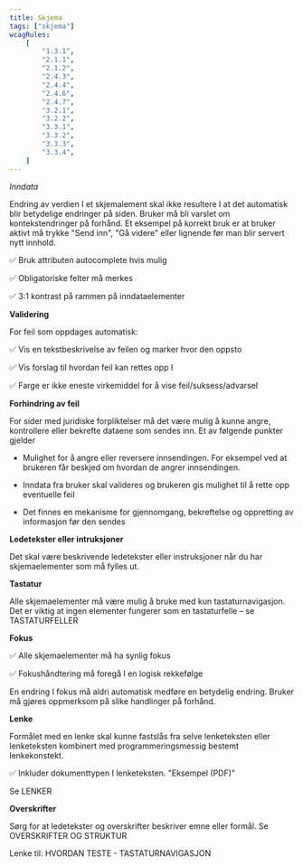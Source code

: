 ```yaml
---
title: Skjema
tags: ["skjema"]
wcagRules:
    [
        "1.3.1",
        "2.1.1",
        "2.1.2",
        "2.4.3",
        "2.4.4",
        "2.4.6",
        "2.4.7",
        "3.2.1",
        "3.2.2",
        "3.3.1",
        "3.3.2",
        "3.3.3",
        "3.3.4",
    ]
---
```


_Inndata_

Endring av verdien I et skjemalement skal ikke resultere I at det automatisk blir betydelige endringer på siden. Bruker må bli varslet om kontekstendringer på forhånd. Et eksempel på korrekt bruk er at bruker aktivt må trykke "Send inn", "Gå videre" eller lignende før man blir servert nytt innhold.

✅ Bruk attributen autocomplete hvis mulig

✅ Obligatoriske felter må merkes

✅ 3:1 kontrast på rammen på inndataelementer

**Validering**

For feil som oppdages automatisk:

✅ Vis en tekstbeskrivelse av feilen og marker hvor den oppsto

✅ Vis forslag til hvordan feil kan rettes opp I

✅ Farge er ikke eneste virkemiddel for å vise feil/suksess/advarsel

**Forhindring av feil**

For sider med juridiske forpliktelser må det være mulig å kunne angre, kontrollere eller bekrefte dataene som sendes inn. Et av følgende punkter gjelder

-   Mulighet for å angre eller reversere innsendingen. For eksempel ved at brukeren får beskjed om hvordan de angrer innsendingen.

-   Inndata fra bruker skal valideres og brukeren gis mulighet til å rette opp eventuelle feil

-   Det finnes en mekanisme for gjennomgang, bekreftelse og oppretting av informasjon før den sendes

**Ledetekster eller intruksjoner**

Det skal være beskrivende ledetekster eller instruksjoner når du har skjemaelementer som må fylles ut.

**Tastatur**

Alle skjemaelementer må være mulig å bruke med kun tastaturnavigasjon. Det er viktig at ingen elementer fungerer som en tastaturfelle – se TASTATURFELLER

**Fokus**

✅ Alle skjemaelementer må ha synlig fokus

✅ Fokushåndtering må foregå I en logisk rekkefølge

En endring I fokus må aldri automatisk medføre en betydelig endring. Bruker må gjøres oppmerksom på slike handlinger på forhånd.

**Lenke**

Formålet med en lenke skal kunne fastslås fra selve lenketeksten eller lenketeksten kombinert med programmeringsmessig bestemt lenkekonstekt.

✅ Inkluder dokumenttypen I lenketeksten. "Eksempel (PDF)"

Se LENKER

**Overskrifter**

Sørg for at ledetekster og overskrifter beskriver emne eller formål. Se OVERSKRIFTER OG STRUKTUR

Lenke til:
HVORDAN TESTE - TASTATURNAVIGASJON
